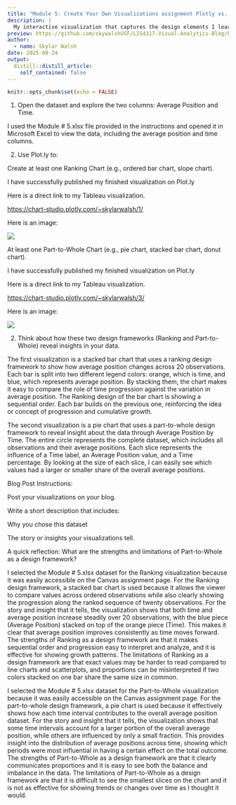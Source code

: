 ```yaml
---
title: "Module 5: Create Your Own Visualizations assignment Plotly vs. Datawrapper"
description: |
  My interactive visualization that captures the design elements I learned.
preview: https://github.com/skywalshUSF/LIS4317-Visual-Analytics-Blog/blob/main/_posts/2025-09-24-module-5-assignment/images/20%20Observations%20of%20Average%20Position%20Over%20Time.png?raw=true
author:
  - name: Skylar Walsh
date: 2025-09-24
output:
  distill::distill_article:
    self_contained: false
---
```


```r
knitr::opts_chunk$set(echo = FALSE)
```

1.  Open the dataset and explore the two columns: Average Position and Time.

I used the Module # 5.xlsx file provided in the instructions and opened it in Microsoft Excel to view the data, including the average position and time columns.

2.  Use Plot.ly to:

Create at least one Ranking Chart (e.g., ordered bar chart, slope chart).

I have successfully published my finished visualization on Plot.ly

Here is a direct link to my Tableau visualization.

<https://chart-studio.plotly.com/~skylarwalsh/1/>

Here is an image:

[![](images/20%20Observations%20of%20Average%20Position%20Over%20Time.png)](images/20%20Observations%20of%20Average%20Position%20Over%20Time.png)

At least one Part-to-Whole Chart (e.g., pie chart, stacked bar chart, donut chart).

I have successfully published my finished visualization on Plot.ly

Here is a direct link to my Tableau visualization.

<https://chart-studio.plotly.com/~skylarwalsh/3/>

Here is an image:

[![](images/Average%20Position%20by%20Time.png)](images/Average%20Position%20by%20Time.png)

2.  Think about how these two design frameworks (Ranking and Part-to-Whole) reveal insights in your data.

The first visualization is a stacked bar chart that uses a ranking design framework to show how average position changes across 20 observations. Each bar is split into two different legend colors: orange, which is time, and blue, which represents average position. By stacking them, the chart makes it easy to compare the role of time progression against the variation in average position. The Ranking design of the bar chart is showing a sequential order. Each bar builds on the previous one, reinforcing the idea or concept of progression and cumulative growth.

The second visualization is a pie chart that uses a part-to-whole design framework to reveal insight about the data through Average Position by Time. The entire circle represents the complete dataset, which includes all observations and their average positions. Each slice represents the influence of a Time label, an Average Position value, and a Time percentage. By looking at the size of each slice, I can easily see which values had a larger or smaller share of the overall average positions.

Blog Post Instructions:

Post your visualizations on your blog.

Write a short description that includes:

Why you chose this dataset

The story or insights your visualizations tell.

A quick reflection: What are the strengths and limitations of Part-to-Whole as a design framework?


I selected the Module # 5.xlsx dataset for the Ranking visualization because it was easily accessible on the Canvas assignment page. For the Ranking design framework, a stacked bar chart is used because it allows the viewer to compare values across ordered observations while also clearly showing the progression along the ranked sequence of twenty observations. For the story and insight that it tells, the visualization shows that both time and average position increase steadily over 20 observations, with the blue piece (Average Position) stacked on top of the orange piece (Time). This makes it clear that average position improves consistently as time moves forward. The strengths of Ranking as a design framework are that it makes sequential order and progression easy to interpret and analyze, and it is effective for showing growth patterns. The limitations of Ranking as a design framework are that exact values may be harder to read compared to line charts and scatterplots, and proportions can be misinterpreted if two colors stacked on one bar share the same size in common.


I selected the Module # 5.xlsx dataset for the Part-to-Whole visualization because it was easily accessible on the Canvas assignment page. For the part-to-whole design framework, a pie chart is used because it effectively shows how each  time interval contributes to the overall average position dataset. For the story and insight that it tells, the visualization shows that some time intervals account for a larger portion of the overall average position, while others are influenced by only a small fraction. This provides insight into the distribution of average positions across time, showing which periods were most influential in having a certain effect on the total outcome. The strengths of Part-to-Whole as a design framework are that it clearly communicates proportions and it is easy to see both the balance and imbalance in the data. The limitations of Part-to-Whole as a design framework are that it is difficult to see the smallest slices on the chart and it is not as effective for showing trends or changes over time as I thought it would.




